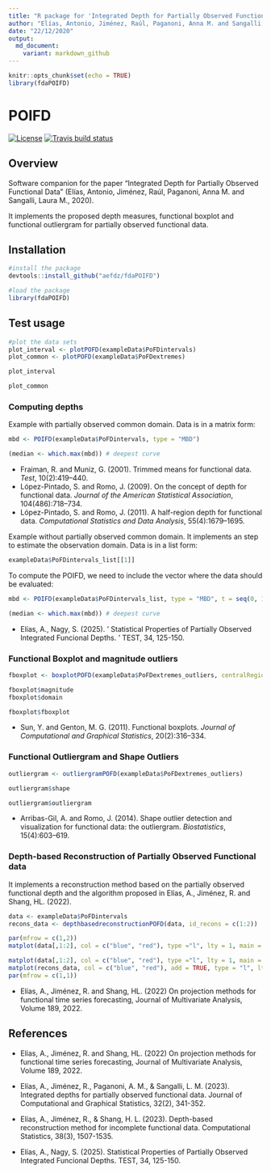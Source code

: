 ```yaml
---
title: "R package for 'Integrated Depth for Partially Observed Functional Data'"
author: "Elías, Antonio, Jiménez, Raúl, Paganoni, Anna M. and Sangalli, Laura M."
date: "22/12/2020"
output:
  md_document:
    variant: markdown_github
---
```


```r
knitr::opts_chunk$set(echo = TRUE)
library(fdaPOIFD)
```

POIFD
=======

<!-- badges: start -->
[![License](https://img.shields.io/badge/license-GPL%20v3-blue.svg)](https://www.gnu.org/licenses/gpl-3.0)
[![Travis build status](https://travis-ci.com/aefdz/dbPoFDA.svg?branch=master)](https://travis-ci.com/aefdz/dbPoFDA)
<!-- badges: end -->

## Overview

Software companion for the paper “Integrated Depth for Partially Observed Functional Data” (Elías, Antonio, Jiménez, Raúl, Paganoni, Anna M. and Sangalli, Laura M., 2020). 

It implements the proposed depth measures, functional boxplot and functional outliergram for partially observed functional data. 

## Installation 

```r
#install the package
devtools::install_github("aefdz/fdaPOIFD")

#load the package
library(fdaPOIFD)
```

## Test usage

```r
#plot the data sets
plot_interval <- plotPOFD(exampleData$PoFDintervals)
plot_common <- plotPOFD(exampleData$PoFDextremes)

plot_interval

plot_common
```


### Computing depths

Example with partially observed common domain. Data is in a matrix form:

```r
mbd <- POIFD(exampleData$PoFDintervals, type = "MBD")

(median <- which.max(mbd)) # deepest curve
```

- Fraiman, R. and Muniz, G. (2001).  Trimmed means for functional data. *Test*, 10(2):419–440.
- López-Pintado,  S.  and  Romo,  J.  (2009).   On  the  concept  of  depth  for  functional  data. *Journal of the American Statistical Association*, 104(486):718–734.
- López-Pintado, S. and Romo, J. (2011).  A half-region depth for functional data. *Computational Statistics and Data Analysis*, 55(4):1679–1695.

Example without partially observed common domain. It implements an step to estimate the observation domain. Data is in a list form:

```r
exampleData$PoFDintervals_list[[1]]
```
To compute the POIFD, we need to include the vector \texttt{t} where the data should be evaluated:

```r
mbd <- POIFD(exampleData$PoFDintervals_list, type = "MBD", t = seq(0, 1, length.out = 100))

(median <- which.max(mbd)) # deepest curve
```

- Elías, A., Nagy, S. (2025). ' Statistical Properties of Partially Observed Integrated Funcional Depths. ' TEST, 34, 125-150.

### Functional Boxplot and magnitude outliers

```r
fboxplot <- boxplotPOFD(exampleData$PoFDextremes_outliers, centralRegion = 0.5, fmag = 1.5, fdom = 1)

fboxplot$magnitude
fboxplot$domain

fboxplot$fboxplot
```

- Sun,  Y.  and  Genton,  M.  G.  (2011).   Functional  boxplots. *Journal  of  Computational and Graphical Statistics*, 20(2):316–334.

### Functional Outliergram and Shape Outliers

```r
outliergram <- outliergramPOFD(exampleData$PoFDextremes_outliers)

outliergram$shape

outliergram$outliergram
```

- Arribas-Gil, A. and Romo, J. (2014).  Shape outlier detection and visualization for functional data:  the outliergram. *Biostatistics*, 15(4):603–619.

### Depth-based Reconstruction of Partially Observed Functional data

It implements a reconstruction method based on the partially observed functional depth and the algorithm proposed in Elías, A., Jiménez, R. and Shang, HL. (2022).

```r
data <- exampleData$PoFDintervals
recons_data <- depthbasedreconstructionPOFD(data, id_recons = c(1:2))

par(mfrow = c(1,2))
matplot(data[,1:2], col = c("blue", "red"), type ="l", lty = 1, main = "POFD", ylab = "Y")

matplot(data[,1:2], col = c("blue", "red"), type ="l", lty = 1, main = "Reconstruction", ylab = "Y")
matplot(recons_data, col = c("blue", "red"), add = TRUE, type = "l", lty = 2, main = "Reconstruction", ylab = "Y")
par(mfrow = c(1,1))

```

- Elías, A., Jiménez, R. and Shang, HL. (2022) On projection methods for functional time series forecasting, Journal of Multivariate Analysis, Volume 189, 2022.

## References

- Elías, A., Jiménez, R. and Shang, HL. (2022) On projection methods for functional time series forecasting, Journal of Multivariate Analysis, Volume 189, 2022.

- Elías, A., Jiménez, R., Paganoni, A. M., & Sangalli, L. M. (2023). Integrated depths for partially observed functional data. Journal of Computational and Graphical Statistics, 32(2), 341-352.

- Elías, A., Jiménez, R., & Shang, H. L. (2023). Depth-based reconstruction method for incomplete functional data. Computational Statistics, 38(3), 1507-1535.

- Elías, A., Nagy, S. (2025). Statistical Properties of Partially Observed Integrated Funcional Depths. TEST, 34, 125-150.


